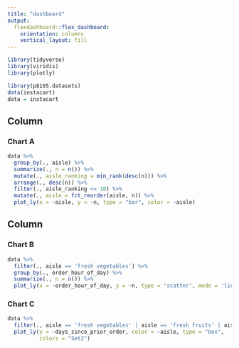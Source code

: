 ```yaml
---
title: "dashboard"
output: 
  flexdashboard::flex_dashboard:
    orientation: columns
    vertical_layout: fill
---
```


```r
library(tidyverse)
library(viridis)
library(plotly)
```

```r
library(p8105.datasets)
data(instacart)
data = instacart
```


Column {data-width=500}
-----------------------------------------------------------------------

### Chart A

```r
data %>% 
  group_by(., aisle) %>%
  summarize(., n = n()) %>% 
  mutate(., aisle_ranking = min_rank(desc(n))) %>% 
  arrange(., desc(n)) %>% 
  filter(., aisle_ranking <= 10) %>% 
  mutate(., aisle = fct_reorder(aisle, n)) %>% 
  plot_ly(x = ~aisle, y = ~n, type = "bar", color = ~aisle)

```


Column {data-width=500}
-----------------------------------------------------------------------

### Chart B

```r
data %>% 
  filter(., aisle == 'fresh vegetables') %>% 
  group_by(., order_hour_of_day) %>% 
  summarize(., n = n()) %>% 
  plot_ly(x = ~order_hour_of_day, y = ~n, type = 'scatter', mode = 'lines')
```

### Chart C

```r
data %>% 
  filter(., aisle == 'fresh vegetables' | aisle == 'fresh fruits' | aisle == 'milk' | aisle == 'bread', reordered =='1') %>% 
  plot_ly(y = ~days_since_prior_order, color = ~aisle, type = "box",
          colors = "Set2")
```